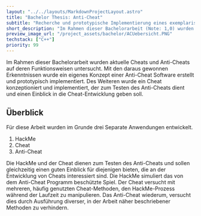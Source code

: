 ```yaml
---
layout: "../../layouts/MarkdownProjectLayout.astro"
title: "Bachelor Thesis: Anti-Cheat"
subtitle: "Recherche und prototypische Implementierung eines exemplarischen Verfahrens zur Cheat-Prevention und -Detection"
short_description: "Im Rahmen dieser Bachelorarbeit (Note: 1,0) wurden aktuelle Cheats und Anti-Cheats auf deren Funktionsweisen untersucht. Des Weiteren wurde ein eigenes Anti-Cheat Konzept entworfen und prototypisch implementiert."
preview_image_url: "/project_assets/bachelor/ACUebersicht.PNG"
techstack: ["C++"]
priority: 99
---
```



Im Rahmen dieser Bachelorarbeit wurden aktuelle Cheats und Anti-Cheats auf deren Funktionsweisen untersucht. Mit den daraus gewonnen Erkenntnissen wurde ein eigenes Konzept einer Anti-Cheat Software erstellt und prototypisch implementiert. Des Weiteren wurde ein Cheat konzeptioniert und implementiert, der zum Testen des Anti-Cheats dient und einen Einblick in die Cheat-Entwicklung geben soll.

## Überblick
Für diese Arbeit wurden im Grunde drei Separate Anwendungen entwickelt.

1. HackMe
2. Cheat
3. Anti-Cheat

Die HackMe und der Cheat dienen zum Testen des Anti-Cheats und sollen gleichzeitig einen guten Einblick für diejenigen bieten, die an der Entwicklung von Cheats interessiert sind. Die HackMe simuliert das von dem Anti-Cheat Programm beschützte Spiel. Der Cheat versucht mit mehreren, häufig genutzten Cheat-Methoden, den HackMe-Prozess während der Laufzeit zu manipulieren. Das Anti-Cheat wiederum, versucht dies durch Ausführung diverser, in der Arbeit näher beschriebener Methoden zu verhindern.

<div class="card-actions justify-center">
<ProjectFileDownloadButton url="https://github.com/EobanZ/Anti-Cheat_Bachelor" url_name="Source Code" icon_name="carbon:logo-github"/>
<ProjectFileDownloadButton url="/project_assets/bachelor/Bachelorarbeit.pdf" url_name="Thesis PDF" icon_name="carbon:document-pdf"/>

</div>

